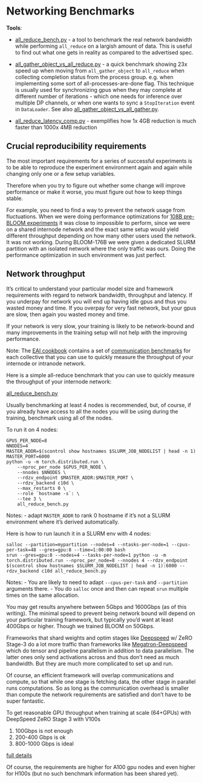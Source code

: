 # Networking Benchmarks

**Tools**:

- [all_reduce_bench.py](all_reduce_bench.py) - a tool to benchmark the real network bandwidth while performing `all_reduce` on a largish amount of data. This is useful to find out what one gets in reality as compared to the advertised spec.

- [all_gather_object_vs_all_reduce.py](all_gather_object_vs_all_reduce.py) - a quick benchmark showing 23x speed up when moving from `all_gather_object` to `all_reduce` when collecting completion status from the process group. e.g. when implementing some sort of all-processes-are-done flag. This technique is usually used for synchronizing gpus when they may complete at different number of iterations - which one needs for inference over multiple DP channels, or when one wants to sync a `StopIteration` event in `DataLoader`. See also [all_gather_object_vs_all_gather.py](./all_gather_object_vs_all_gather.py).

- [all_reduce_latency_comp.py](all_reduce_latency_comp.py) - exemplifies how 1x 4GB reduction is much faster than 1000x 4MB reduction



## Crucial reproducibility requirements

The most important requirements for a series of successful experiments is to be able to reproduce the experiment environment again and again while changing only one or a few setup variables.

Therefore when you try to figure out whether some change will improve performance or make it worse, you must figure out how to keep things stable.

For example, you need to find a way to prevent the network usage from fluctuations. When we were doing performance optimizations for [108B pre-BLOOM experiments](https://github.com/bigscience-workshop/bigscience/tree/master/train/tr8-104B-wide) it was close to impossible to perform, since we were on a shared internode network and the exact same setup would yield different throughput depending on how many other users used the network. It was not working. During BLOOM-176B we were given a dedicated SLURM partition with an isolated network where the only traffic was ours. Doing the performance optimization in such environment was just perfect.


## Network throughput

It's critical to understand your particular model size and framework requirements with regard to network bandwidth, throughput and latency. If you underpay for network you will end up having idle gpus and thus you wasted money and time. If you overpay for very fast network, but your gpus are slow, then again you wasted money and time.

If your network is very slow, your training is likely to be network-bound and many improvements in the training setup will not help with the improving performance.

Note: The [EAI cookbook](https://github.com/EleutherAI/cookbook) contains a set of [communication benchmarks](https://github.com/EleutherAI/cookbook/tree/main/benchmarks/communication) for each collective that you can use to quickly measure the throughput of your internode or intranode network.

Here is a simple all-reduce benchmark that you can use to quickly measure the throughput of your internode network:

[all_reduce_bench.py](all_reduce_bench.py)

Usually benchmarking at least 4 nodes is recommended, but, of course, if you already have access to all the nodes you will be using during the training, benchmark using all of the nodes.

To run it on 4 nodes:

```
GPUS_PER_NODE=8
NNODES=4
MASTER_ADDR=$(scontrol show hostnames $SLURM_JOB_NODELIST | head -n 1)
MASTER_PORT=6000
python -u -m torch.distributed.run \
    --nproc_per_node $GPUS_PER_NODE \
    --nnodes $NNODES \
    --rdzv_endpoint $MASTER_ADDR:$MASTER_PORT \
    --rdzv_backend c10d \
    --max_restarts 0 \
    --role `hostname -s`: \
    --tee 3 \
    all_reduce_bench.py
```

Notes:
- adapt `MASTER_ADDR` to rank 0 hostname if it's not a SLURM environment where it's derived automatically.

Here is how to run launch it in a SLURM env with 4 nodes:
```
salloc --partition=mypartition --nodes=4 --ntasks-per-node=1 --cpus-per-task=48 --gres=gpu:8 --time=1:00:00 bash
srun --gres=gpu:8 --nodes=4 --tasks-per-node=1 python -u -m torch.distributed.run --nproc_per_node=8 --nnodes 4 --rdzv_endpoint $(scontrol show hostnames $SLURM_JOB_NODELIST | head -n 1):6000 --rdzv_backend c10d all_reduce_bench.py
```

Notes:
- You are likely to need to adapt `--cpus-per-task` and `--partition` arguments there.
- You do `salloc` once and then can repeat `srun` multiple times on the same allocation.

You may get results anywhere between 5Gbps and 1600Gbps (as of this writing). The minimal speed to prevent being network bound will depend on your particular training framework, but typically you'd want at least 400Gbps or higher. Though we trained BLOOM on 50Gbps.

Frameworks that shard weights and optim stages like [Deepspeed](https://github.com/microsoft/DeepSpeed) w/ ZeRO Stage-3 do a lot more traffic than frameworks like [Megatron-Deepspeed](https://github.com/bigscience-workshop/Megatron-DeepSpeed) which do tensor and pipeline parallelism in addition to data parallelism. The latter ones only send activations across and thus don't need as much bandwidth. But they are much more complicated to set up and run.

Of course, an efficient framework will overlap communications and compute, so that while one stage is fetching data, the other stage in parallel runs computations. So as long as the communication overhead is smaller than compute the network requirements are satisfied and don't have to be super fantastic.

To get reasonable GPU throughput when training at scale (64+GPUs) with DeepSpeed ZeRO Stage 3 with V100s

1. 100Gbps is not enough
2. 200-400 Gbps is ok
3. 800-1000 Gbps is ideal

[full details](https://github.com/microsoft/DeepSpeed/issues/2928#issuecomment-1463041491)

Of course, the requirements are higher for A100 gpu nodes and even higher for H100s (but no such benchmark information has been shared yet).
